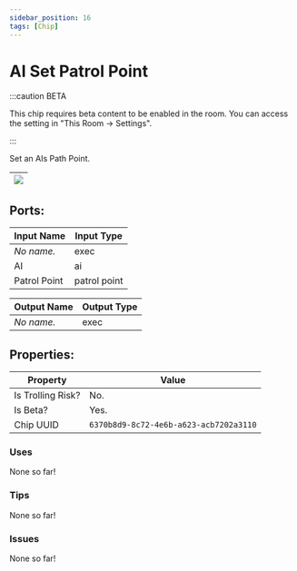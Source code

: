 ```yaml
---
sidebar_position: 16
tags: [Chip]
---
```


# AI Set Patrol Point
:::caution BETA

This chip requires beta content to be enabled in the room. You can access the setting in "This Room -> Settings".

:::

Set an AIs Path Point.

| ![](https://images-ext-2.discordapp.net/external/MPmIaQzlEPmgGWlgi-WxBBXt0Bjv_zWPkg1y1f_sy3s/https/www.recroomcircuits.com/image/circuit/absolute-value?width=206&height=108) |
|-----|

## Ports:

| Input Name | Input Type |
|-----------|-----------|
| *No name.* | exec |
| AI | ai |
| Patrol Point | patrol point |

| Output Name | Output Type |
|-----------|-----------|
| *No name.* | exec |

## Properties:

| Property  | Value |
|-------------------|-----------|
| Is Trolling Risk? | No. |
| Is Beta? | Yes. |
| Chip UUID | `6370b8d9-8c72-4e6b-a623-acb7202a3110` |

### Uses

None so far!

### Tips

None so far!

### Issues

None so far!